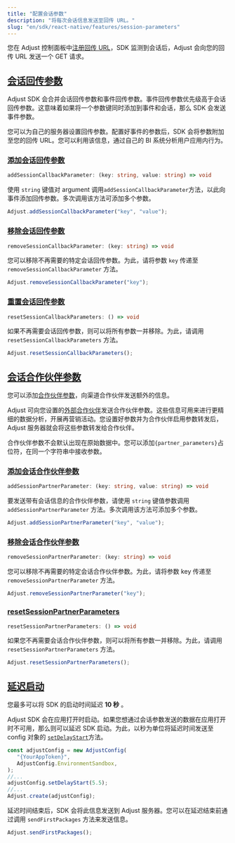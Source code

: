 ```yaml
---
title: "配置会话参数"
description: "将每次会话信息发送至回传 URL。"
slug: "en/sdk/react-native/features/session-parameters"
---
```

您在 Adjust 控制面板中[注册回传 URL](https://help.adjust.com/en/article/recommended-placeholders-callbacks)，SDK 监测到会话后，Adjust 会向您的回传 URL 发送一个 GET 请求。

[会话回传参数](session-callback-parameters)
-------------------------------------

<callout type="note"> 

Adjust SDK 会合并会话回传参数和事件回传参数。事件回传参数优先级高于会话回传参数。这意味着如果将一个参数键同时添加到事件和会话，那么 SDK 会发送事件参数。
</Callout> 

您可以为自己的服务器设置回传参数。配置好事件的参数后，SDK 会将参数附加至您的回传 URL。您可以利用该信息，通过自己的 BI 系统分析用户应用内行为。

### [添加会话回传参数](add-session-callback-parameters)

<codeblock title="方法签名"> 

```ts
addSessionCallbackParameter: (key: string, value: string) => void
```

</CodeBlock> 

使用 `string` 键值对 argument 调用`addSessionCallbackParameter`方法，以此向事件添加回传参数。多次调用该方法可添加多个参数。

```jsx
Adjust.addSessionCallbackParameter("key", "value");
```

### [移除会话回传参数](remove-session-callback-parameters)

<codeblock title="方法签名"> 

```ts
removeSessionCallbackParameter: (key: string) => void
```

</CodeBlock> 

您可以移除不再需要的特定会话回传参数。为此，请将参数 `key` 传递至 `removeSessionCallbackParameter` 方法。

```jsx
Adjust.removeSessionCallbackParameter("key");
```

### [重置会话回传参数](reset-session-callback-parameters)

<codeblock title="方法签名"> 

```ts
resetSessionCallbackParameters: () => void
```

</CodeBlock> 

如果不再需要会话回传参数，则可以将所有参数一并移除。为此，请调用 `resetSessionCallbackParameters` 方法。

```jsx
Adjust.resetSessionCallbackParameters();
```

[会话合作伙伴参数](session-partner-parameters)
--------------------------------------

您可以添加[合作伙伴参数](https://help.adjust.com/en/article/data-sharing-ad-network#map-parameters)，向渠道合作伙伴发送额外的信息。

Adjust 可向您设置的[外部合作伙伴](https://help.adjust.com/en/article/integrated-partners)发送合作伙伴参数。这些信息可用来进行更精细的数据分析，开展再营销活动。您设置好参数并为合作伙伴启用参数转发后，Adjust 服务器就会将这些参数转发给合作伙伴。
<callout type="note"> 

合作伙伴参数不会默认出现在原始数据中。您可以添加`{partner_parameters}`占位符，在同一个字符串中接收参数。
</Callout> 

### [添加会话合作伙伴参数](add-session-partner-parameters)

<codeblock title="方法签名"> 

```ts
addSessionPartnerParameter: (key: string, value: string) => void
```

</CodeBlock> 

要发送带有会话信息的合作伙伴参数，请使用 `string` 键值参数调用 `addSessionPartnerParameter` 方法。多次调用该方法可添加多个参数。

```jsx
Adjust.addSessionPartnerParameter("key", "value");
```

### [移除会话合作伙伴参数](remove-session-partner-parameters)

<codeblock title="方法签名"> 

```ts
removeSessionPartnerParameter: (key: string) => void
```

</CodeBlock> 

您可以移除不再需要的特定会话合作伙伴参数。为此，请将参数 key 传递至 `removeSessionPartnerParameter` 方法。

```jsx
Adjust.removeSessionPartnerParameter("key");
```

### [resetSessionPartnerParameters](reset-session-partner-parameters)

<codeblock title="方法签名"> 

```ts
resetSessionPartnerParameters: () => void
```

</CodeBlock> 

如果您不再需要会话合作伙伴参数，则可以将所有参数一并移除。为此，请调用 `resetSessionPartnerParameters` 方法。

```jsx
Adjust.resetSessionPartnerParameters();
```

[延迟启动](delay-start)
-------------------

<callout type="note"> 

您最多可以将 SDK 的启动时间延迟 **10 秒** 。
</Callout> 

Adjust SDK 会在应用打开时启动。如果您想通过会话参数发送的数据在应用打开时不可用，那么则可以延迟 SDK 启动。为此，以秒为单位将延迟时间发送至 config 对象的 [`setDelayStart`](/en/sdk/react-native/configuration#delay-the-start-of-the-sdk)方法。

```jsx
const adjustConfig = new AdjustConfig(
   "{YourAppToken}",
   AdjustConfig.EnvironmentSandbox,
);
//...
adjustConfig.setDelayStart(5.5);
//...
Adjust.create(adjustConfig);
```

延迟时间结束后，SDK 会将此信息发送到 Adjust 服务器。您可以在延迟结束前通过调用 `sendFirstPackages` 方法来发送信息。

```jsx
Adjust.sendFirstPackages();
```

